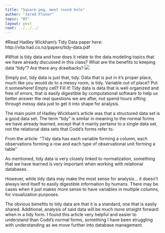 ```yaml
---
title: "Square peg, meet round hole"
author: "Jared Flater"
topic: "05"
layout: post
root: ../../../
---
```


#Read Hadley Wickham's Tidy Data paper here: http://vita.had.co.nz/papers/tidy-data.pdf

#What is tidy data and how does it relate to the data modeling topics that we have already discussed in this class? What are the benefits to keeping data "tidy"? Are there any drawbacks?
![](images/peg.jpeg)

  Simply put, tidy data is just that, tidy. Data that is put in it's proper place, much like you would do to a messy room, is tidy. Variable out of place? Put it somewhere! Empty cell? Fill it! Tidy data is data that is well organized and free of errors, that is easily digestible by computational software to help us better answer the real questions we are after, not spend hours sifting through messy data just to get it into shape for analysis.
  
  The main point of Hadley Wickham's article was that a structured data set is a good data set. The term "tidy" is similar in meaning to the normal forms we have already learned, except that it mainly pertains to a single data set, not the relational data sets that Codd's forms refer to. 
  
  From the article: ''Tidy data has each variable forming a column, each observations forming a row and each type of observational unit forming a table''
  
  As mentioned, tidy data is very closely linked to normalization, something that we have learned is very important when working with relational databases.
  
  However, while tidy data may make the most sense for analysis... it doesn't always lend itself to easily digestible information by humans. There may be cases when it just makes more sense to have variables in multiple columns, for visualization purposes. 
  
  The obvious benefits to tidy data are that it is a standard, one that is easily shared. Additional, analysis of said data will be much more straight forward when in a tidy form. I found this article very helpful and easier to understand than Codd's normal forms, something I have been struggling with understanding as we move further into database management.  

  
